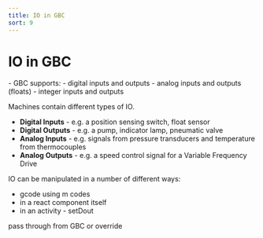 ```yaml
---
title: IO in GBC
sort: 9
---
```




# IO in GBC

<Tldr>
     - GBC supports:
        - digital inputs and outputs
        - analog inputs and outputs (floats)
        - integer inputs and outputs
</Tldr>

Machines contain different types of IO.

* **Digital Inputs** - e.g. a position sensing switch, float sensor
* **Digital Outputs** - e.g. a pump, indicator lamp, pneumatic valve
* **Analog Inputs** - e.g. signals from pressure transducers and temperature from thermocouples
* **Analog Outputs** - e.g. a speed control signal for a Variable Frequency Drive

IO can be manipulated in a number of different ways:

* gcode using m codes
* in a react component itself
* in an activity - setDout

pass through from GBC
or override
